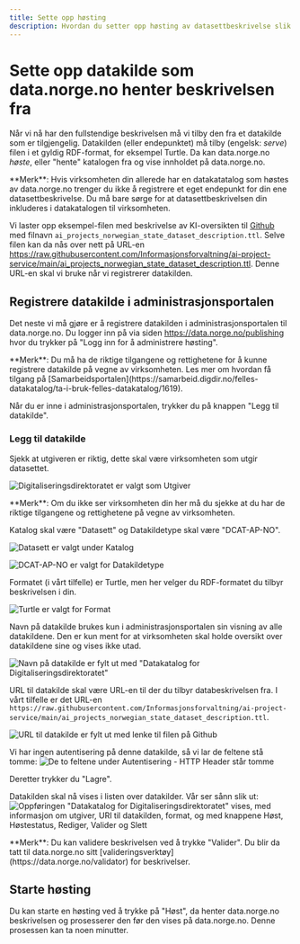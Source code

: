```yaml
---
title: Sette opp høsting
description: Hvordan du setter opp høsting av datasettbeskrivelse slik at de publiseres til data.norge.no.
---
```


# Sette opp datakilde som data.norge.no henter beskrivelsen fra

Når vi nå har den fullstendige beskrivelsen må vi tilby den fra et datakilde som er tilgjengelig. Datakilden (eller endepunktet) må tilby (engelsk: _serve_) filen i et gyldig RDF-format, for eksempel Turtle. Da kan data.norge.no _høste_, eller "hente" katalogen fra og vise innholdet på data.norge.no.

<Alert size='sm'>
    **Merk**: Hvis virksomheten din allerede har en datakatatalog som høstes av data.norge.no trenger du ikke å
    registrere et eget endepunkt for din ene datasettbeskrivelse. Du må bare sørge for at datasettbeskrivelsen din
    inkluderes i datakatalogen til virksomheten.
</Alert>

Vi laster opp eksempel-filen med beskrivelse av KI-oversikten til [Github](https://github.com/Informasjonsforvaltning/ai-project-service) med filnavn `ai_projects_norwegian_state_dataset_description.ttl`. Selve filen kan da nås over nett på URL-en https://raw.githubusercontent.com/Informasjonsforvaltning/ai-project-service/main/ai_projects_norwegian_state_dataset_description.ttl.
Denne URL-en skal vi bruke når vi registrerer datakilden.

## Registrere datakilde i administrasjonsportalen

Det neste vi må gjøre er å registrere datakilden i administrasjonsportalen til data.norge.no. Du logger inn på via siden https://data.norge.no/publishing hvor du trykker på "Logg inn for å administrere høsting".

<Alert size='sm'>
    **Merk**: Du må ha de riktige tilgangene og rettighetene for å kunne registrere datakilde på vegne av virksomheten.
    Les mer om hvordan få tilgang på
    [Samarbeidsportalen](https://samarbeid.digdir.no/felles-datakatalog/ta-i-bruk-felles-datakatalog/1619).
</Alert>

Når du er inne i administrasjonsportalen, trykker du på knappen "Legg til datakilde".

### Legg til datakilde

Sjekk at utgiveren er riktig, dette skal være virksomheten som utgir datasettet.

![Digitaliseringsdirektoratet er valgt som Utgiver](https://cms.fellesdatakatalog.digdir.no/uploads/publisher_436431d9fc.png)

<Alert size='sm'>
    **Merk**: Om du ikke ser virksomheten din her må du sjekke at du har de riktige tilgangene og rettighetene på vegne
    av virksomheten.
</Alert>

Katalog skal være "Datasett" og Datakildetype skal være "DCAT-AP-NO".

![Datasett er valgt under Katalog](https://cms.fellesdatakatalog.digdir.no/uploads/catalog_5b32c1d760.png)

![DCAT-AP-NO er valgt for Datakildetype](https://cms.fellesdatakatalog.digdir.no/uploads/data_source_type_7945b706f1.png)

Formatet (i vårt tilfelle) er Turtle, men her velger du RDF-formatet du tilbyr beskrivelsen i din.

![Turtle er valgt for Format](https://cms.fellesdatakatalog.digdir.no/uploads/format_a178ba8a09.png)

Navn på datakilde brukes kun i administrasjonsportalen sin visning av alle datakildene. Den er kun ment for at virksomheten skal holde oversikt over datakildene sine og vises ikke utad.

![Navn på datakilde er fylt ut med "Datakatalog for Digitaliseringsdirektoratet"](https://cms.fellesdatakatalog.digdir.no/uploads/name_995474230a.png)

URL til datakilde skal være URL-en til der du tilbyr databeskrivelsen fra. I vårt tilfelle er det URL-en `https://raw.githubusercontent.com/Informasjonsforvaltning/ai-project-service/main/ai_projects_norwegian_state_dataset_description.ttl`.

![URL til datakilde er fylt ut med lenke til filen på Github](https://cms.fellesdatakatalog.digdir.no/uploads/url_20dd8399c0.png)

Vi har ingen autentisering på denne datakilde, så vi lar de feltene stå tomme:
![De to feltene under Autentisering - HTTP Header står tomme](https://cms.fellesdatakatalog.digdir.no/uploads/authentication_c4674b80ce.png)

Deretter trykker du "Lagre".

Datakilden skal nå vises i listen over datakilder. Vår ser sånn slik ut:
![Oppføringen "Datakatalog for Digitaliseringsdirektoratet" vises, med informasjon om utgiver, URI til datakilden, format, og med knappene Høst, Høstestatus, Rediger, Valider og Slett](https://cms.fellesdatakatalog.digdir.no/uploads/data_source_entry_d25303217f.png)

<Alert size='sm'>
    **Merk**: Du kan validere beskrivelsen ved å trykke "Valider". Du blir da tatt til data.norge.no sitt
    [valideringsverktøy](https://data.norge.no/validator) for beskrivelser.
</Alert>

## Starte høsting

Du kan starte en høsting ved å trykke på "Høst", da henter data.norge.no beskrivelsen og prosesserer den før den vises på data.norge.no. Denne prosessen kan ta noen minutter.
